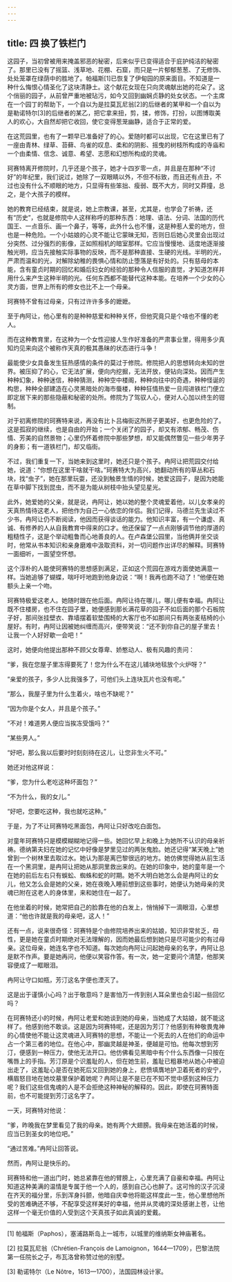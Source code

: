 ```yaml
---
---
---
```

title: 四 换了铁栏门
---




这园子，当初曾被用来掩盖邪恶的秘密，后来似乎已变得适合于庇护纯洁的秘密了。那里已没有了摇篮、浅草地、花棚、石窟，而只是一片郁郁葱葱、了无修饰、处处笼罩在绿荫中的胜地了。帕福斯[1]已恢复了伊甸园的原来面目。不知道是一种什么悔恨心情圣化了这块清静土。这个献花女现在只向灵魂献出她的花朵了。这个俏丽的园子，从前曾严重地被玷污，如今又回到幽娴贞静的处女状态。一个主席在一个园丁的帮助下，一个自以为是拉莫瓦尼翁[2]的后继者的某甲和一个自以为是勒诺特尔[3]的后继者的某乙，把它拿来扭，剪，揉，修饰，打扮，以图博取美人的欢心，大自然却把它收回，使它变得葱茏幽静，适合于正常的爱。

在这荒园里，也有了一颗早已准备好了的心。爱随时都可以出现，它在这里已有了一座由青林、绿草、苔藓、鸟雀的叹息、柔和的阴影、摇曳的树枝所构成的寺庙和一个由柔情、信念、诚意、希望、志愿和幻想所构成的灵魂。

珂赛特离开修院时，几乎还是个孩子，她才十四岁零一点，并且是在那种“不讨好”的年纪里，我们说过，她除了一双眼睛以外，不但不标致，而且还有点丑，不过也没有什么不顺眼的地方，只显得有些笨拙、瘦弱、既不大方，同时又莽撞，总之，是个大孩子的模样。

她的教育已经结束，就是说，她上宗教课，甚至，尤其是，也学会了祈祷，还有“历史”，也就是修院中人这样称呼的那种东西：地理、语法、分词、法国的历代国王、一点音乐、画一个鼻子，等等，此外什么也不懂，这是种惹人爱的地方，但也是一种危险。一个小姑娘的心灵不能让它蒙昧无知，否则日后她心灵里会出现过分突然、过分强烈的影像，正如照相机的暗室那样。它应当慢慢地、适度地逐渐接触光明，应当先接触实际事物的反映，而不是那种直接、生硬的光线。半明的光，严肃而温和的光，对解除幼稚的畏惧心情和防止堕落是有好处的。只有慈母的本能，含有童贞时期的回忆和婚后妇女的经验的那种令人信服的直觉，才知道怎样并用什么来产生这种半明的光。任何东西都不能替代这种本能。在培养一个少女的心灵方面，世界上所有的修女也比不上一个母亲。

珂赛特不曾有过母亲，只有过许许多多的嬷嬷。

至于冉阿让，他心里有的是种种慈爱和种种关怀，但他究竟只是个啥也不懂的老人。

而在这种教育里，在这种为一个女性迎接人生作好准备的严肃事业里，得用多少真知灼见来向这个被称作天真的极其愚昧的状态进行斗争！

最能使少女具备发生狂热感情的条件的莫过于修院。修院把人的思想转向未知的世界。被压抑了的心，它无法扩展，便向内挖掘，无法开放，便钻向深处。因而产生种种幻象，种种迷信，种种猜测，种种空中楼阁，种种向往中的奇遇，种种怪诞的构思，种种全部建造在心灵黑暗处的海市蜃楼，种种狂情热爱一旦闯进铁栏门便立即定居下来的那些隐蔽和秘密的处所。修院为了驾驭人心，便对人心加以终生的钳制。

对于初离修院的珂赛特来说，再没有比卜吕梅街这所房子更美好，也更危险的了。这是孤寂的继续，也是自由的开始；一个关闭了的园子，却又有浓郁、畅茂、伤情、芳美的自然景物；心里仍怀着修院中那些梦想，却又能偶然瞥见一些少年男子的身影；有一道铁栏门，却又临街。

不过，我们重复一下，当她来到这里时，她还只是个孩子。冉阿让把荒园交付给她，说道：“你想在这里干啥就干啥。”珂赛特大为高兴，她翻动所有的草丛和石块，找“虫子”，她在那里玩耍，还没到触景生情的时候，她爱这园子，是因为她能在草中脚下找到昆虫，而不是为能从树枝中抬头望见星光。

此外，她爱她的父亲，就是说，冉阿让，她以她的整个灵魂爱着他，以儿女孝亲的天真热情待这老人，把他作为自己一心依恋的伴侣。我们记得，马德兰先生读过不少书，冉阿让仍不断阅读，他因而获得谈话的能力。他知识丰富，有一个谦虚、真诚、有修养的人从自我教育中得来的口才。他还保留了一点点刚够调节他的厚道的粗糙性子，这是个举动粗鲁而心地善良的人。在卢森堡公园里，当他俩并坐交谈时，他常从书本知识和亲身磨难中汲取资料，对一切问题作出详尽的解释。珂赛特一面细听，一面望空怀想。

这个淳朴的人能使珂赛特的思想感到满足，正如这个荒园在游戏方面使她满意一样。当她追够了蝴蝶，喘吁吁地跑到他身边说：“啊！我再也跑不动了！”他便在她额头上亲一个吻。

珂赛特极爱这老人。她随时跟在他后面。冉阿让待在哪儿，哪儿便有幸福。冉阿让既不住楼房，也不住在园子里，她便感到那长满花草的园子不如后面的那个石板院子好，那间张挂壁衣、靠墙摆着软垫围椅的大客厅也不如那间只有两张麦秸椅的小屋好。有时，冉阿让因被她纠缠而高兴，便带笑说：“还不到你自己的屋子里去！让我一个人好好歇一会吧！”

这时，她便向他提出那种不顾父女尊卑、娇憨动人、极有风趣的责问：

“爹，我在您屋子里冻得要死了！您为什么不在这儿铺块地毯放个火炉呀？”

“亲爱的孩子，多少人比我强多了，可他们头上连块瓦片也没有呢。”

“那么，我屋子里为什么生着火，啥也不缺呢？”

“因为你是个女人，并且是个孩子。”

“不对！难道男人便应当挨冻受饿吗？”

“某些男人。”

“好吧，那么我以后要时时刻刻待在这儿，让您非生火不可。”

她还对他这样说：

“爹，您为什么老吃这种坏面包？”

“不为什么，我的女儿。”

“好吧，您要吃这种，我也就吃这种。”

于是，为了不让珂赛特吃黑面包，冉阿让只好改吃白面包。

对童年珂赛特只是模模糊糊地记得一些。她回忆早上和晚上为她所不认识的母亲祈祷。德纳第夫妇在她的记忆中好像是梦里见过的两张鬼脸。她还记得“某天晚上”她曾到一个树林里去取过水。她认为那是离巴黎很远的地方。她仿佛觉得她从前生活在一个黑洞里，是冉阿让把她从那洞里救出来的。在她的印象中，她的童年是一个在她的前后左右只有蜈蚣、蜘蛛和蛇的时期。她不大明白她怎么会是冉阿让的女儿，他又怎么会是她的父亲，她在夜晚入睡前想到这些事时，她便认为她母亲的灵魂已附在这老人的身体里，来和她住在一起了。

在他坐着的时候，她常把自己的脸靠在他的白发上，悄悄掉下一滴眼泪，心里想道：“他也许就是我的母亲吧，这人！”

还有一点，说来很奇怪：珂赛特是个由修院培养出来的姑娘，知识非常贫乏，母性，更是她在童贞时期绝对无法理解的，因而她最后想到她只是尽可能少的有过母亲。这位母亲，她连名字也不知道。每次她向冉阿让问起她母亲的名字，冉阿让总是默不作声。要是她再问，他便以笑容作答。有一次，她一定要问个清楚，他那笑容便成了一眶眼泪。

冉阿让守口如瓶，芳汀这名字便也湮灭了。

这是出于谨慎小心吗？出于敬意吗？是害怕万一传到别人耳朵里也会引起一些回忆吗？

在珂赛特还小的时候，冉阿让老爱和她谈到她的母亲，当她成了大姑娘，就不能这样了。他感到他不敢谈。这是因为珂赛特呢，还是因为芳汀？他感到有种敬畏鬼神的心情使他不能让这灵魂进入珂赛特的思想，不能让一个死去的人在他们的命运中占一个第三者的地位。在他心中，那幽灵越是神圣，便越是可怕。他每次想到芳汀，便感到一种压力，使他无法开口。他仿佛看见黑暗中有个什么东西像一只按在嘴唇上的手指。芳汀原是个识羞耻的人，但在她生前，羞耻已粗暴地从她心中被迫出走了，这羞耻心是否在她死后又回到她的身上，悲愤填膺地护卫着死者的安宁，横眉怒目地在她坟墓里保护着她呢？冉阿让是不是已在不知不觉中感到这种压力呢？我们这些信鬼魂的人是不会拒绝这种神秘的解释的。因此，即使在珂赛特面前，也不可能提到芳汀这名字了。

一天，珂赛特对他说：

“爹，昨晚我在梦里看见了我的母亲。她有两个大翅膀。我母亲在她活着的时候，应当已到圣女的地位吧。”

“通过苦难。”冉阿让回答说。

然而，冉阿让是快乐的。

珂赛特和他一道出门时，她总紧靠在他的臂膀上，心里充满了自豪和幸福。冉阿让知道这种美满的温情是专属于他一个人的，感到自己心也醉了。这可怜的汉子沉浸在齐天的福分里，乐到浑身抖颤，他暗自庆幸他将能这样度此一生，他心里想他所受的苦难确还不够，不配享受这样美好的幸福，他并从灵魂的深处感谢上苍，让他这样一个毫无价值的人受到这个天真孩子如此真诚的爱戴。



* * *



[1] 帕福斯（Paphos），塞浦路斯岛上一城市，以城里的维纳斯女神庙著名。

[2] 拉莫瓦尼翁（Chrétien-François de Lamoignon，1644—1709），巴黎法院第一任院长之子，布瓦洛曾称赞过他的别墅。

[3] 勒诺特尔（Le Nôtre，1613—1700），法国园林设计家。